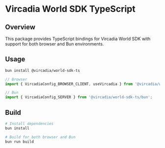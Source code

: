 # Vircadia World SDK TypeScript

## Overview
This package provides TypeScript bindings for Vircadia World SDK with support for both browser and Bun environments.

## Usage

```bash
bun install @vircadia/world-sdk-ts
```

```typescript
// Browser
import { VircadiaConfig_BROWSER_CLIENT, useVircadia } from '@vircadia/world-sdk-ts/browser';

// Bun
import { VircadiaConfig_SERVER } from '@vircadia/world-sdk-ts/bun';
``` 

## Build
```bash
# Install dependencies
bun install

# Build for both browser and Bun
bun run build
```
